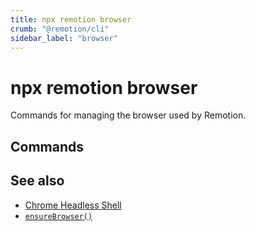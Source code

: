 ```yaml
---
title: npx remotion browser
crumb: "@remotion/cli"
sidebar_label: "browser"
---
```



# npx remotion browser<AvailableFrom v="4.0.137"/>

Commands for managing the browser used by Remotion.

## Commands

<TableOfContents />

## See also

- [Chrome Headless Shell](/docs/miscellaneous/chrome-headless-shell)
- [`ensureBrowser()`](/docs/renderer/ensure-browser)
